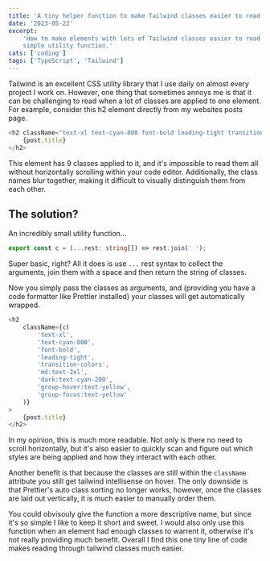 ```yaml
---
title: 'A tiny helper function to make Tailwind classes easier to read'
date: '2023-05-22'
excerpt:
    'How to make elements with lots of Tailwind classes easier to read with a
    simple utility function.'
cats: ['coding']
tags: ['TypeScript', 'Tailwind']
---
```


Tailwind is an excellent CSS utility library that I use daily on almost every
project I work on. However, one thing that sometimes annoys me is that it can be
challenging to read when a lot of classes are applied to one element. For
example, consider this h2 element directly from my websites posts page.

```typescript
<h2 className="text-xl text-cyan-800 font-bold leading-tight transition-colors md:text-2xl dark:text-cyan-200 group-hover:text-yellow group-focus:text-yellow">
	{post.title}
</h2>
```

This element has 9 classes applied to it, and it's impossible to read them all
without horizontally scrolling within your code editor. Additionally, the class
names blur together, making it difficult to visually distinguish them from each
other.

## The solution?

An incredibly small utility function…

```typescript
export const c = (...rest: string[]) => rest.join(' ');
```

Super basic, right? All it does is use `...` rest syntax to collect the
arguments, join them with a space and then return the string of classes.

Now you simply pass the classes as arguments, and (providing you have a code
formatter like Prettier installed) your classes will get automatically wrapped.

```typescript
<h2
	className={c(
		'text-xl',
		'text-cyan-800',
		'font-bold',
		'leading-tight',
		'transition-colors',
		'md:text-2xl',
		'dark:text-cyan-200',
		'group-hover:text-yellow',
		'group-focus:text-yellow'
	)}
>
	{post.title}
</h2>
```

In my opinion, this is much more readable. Not only is there no need to scroll
horizontally, but it's also easier to quickly scan and figure out which styles
are being applied and how they interact with each other.

Another benefit is that because the classes are still within the `className`
attribute you still get tailwind intellisense on hover. The only downside is
that Prettier's auto class sorting no longer works, however, once the classes
are laid out vertically, it is much easier to manually order them.

You could obvisouly give the function a more descriptive name, but since it's so
simple I like to keep it short and sweet. I would also only use this function
when an element had enough classes to warrent it, otherwise it's not really
providing much benefit. Overall I find this one tiny line of code makes reading
through tailwind classes much easier.
